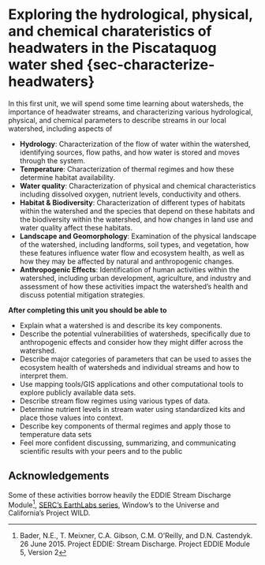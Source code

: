 # Exploring the hydrological, physical, and chemical charateristics of headwaters in the Piscataquog water shed {sec-characterize-headwaters}

In this first unit, we will spend some time learning about watersheds, the importance of headwater streams, and characterizing various hydrological, physical, and chemical parameters to describe streams in our local watershed, including aspects of

* **Hydrology**: Characterization of the flow of water within the watershed, identifying sources, flow paths, and how water is stored and moves through the system.
* **Temperature**: Characterization of thermal regimes and how these determine habitat availability.
* **Water quality**: Characterization of physical and chemical characteristics including dissolved oxygen, nutrient levels, conductivity and others.
* **Habitat & Biodiversity**: Characterization of different types of habitats within the watershed and the species that depend on these habitats and the biodiversity within the watershed, and how changes in land use and water quality affect these habitats.
* **Landscape and Geomorphology**: Examination of the physical landscape of the watershed, including landforms, soil types, and vegetation, how these features influence water flow and ecosystem health, as well as how they may be affected by natural and anthropogenic changes.
* **Anthropogenic Effects**: Identification of human activities within the watershed, including urban development, agriculture, and industry and assessment of how these activities impact the watershed’s health and discuss potential mitigation strategies.



**After completing this unit you should be able to**

* Explain what a watershed is and describe its key components.
* Describe the potential vulnerabilities of watersheds, specifically due to anthropogenic effects and consider how they might differ across the watershed.
* Describe major categories of parameters that can be used to asses the ecosystem health of watersheds and individual streams and how to interpret them.
* Use mapping tools/GIS applications and other computational tools to explore publicly available data sets.
* Describe stream flow regimes using various types of data.
* Determine nutrient levels in stream water using standardized kits and place those values into context.
* Describe key components of thermal regimes and apply those to temperature data sets
* Feel more confident discussing, summarizing, and communicating scientific results with your peers and to the public



## Acknowledgements

Some of these activities borrow heavily the EDDIE Stream Discharge Module^[Bader, N.E., T. Meixner, C.A. Gibson, C.M. O'Reilly, and D.N. Castendyk. 26 June 2015. Project EDDIE: Stream Discharge. Project EDDIE Module 5, Version 2], [SERC's EarthLabs series](https://serc.carleton.edu/earthlabs/index.html), Window's to the Universe and California's Project WILD.